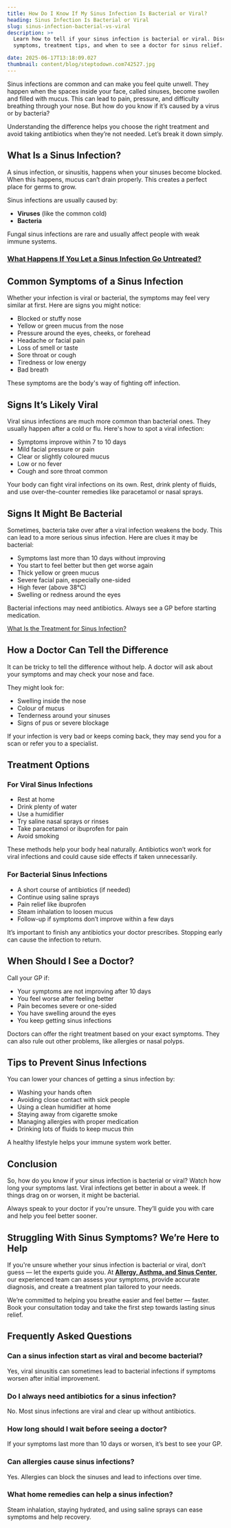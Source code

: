 ```yaml
---
title: How Do I Know If My Sinus Infection Is Bacterial or Viral?
heading: Sinus Infection Is Bacterial or Viral
slug: sinus-infection-bacterial-vs-viral
description: >+
  Learn how to tell if your sinus infection is bacterial or viral. Discover key
  symptoms, treatment tips, and when to see a doctor for sinus relief.

date: 2025-06-17T13:18:09.027
thumbnail: content/blog/steptodown.com742527.jpg
---
```

Sinus infections are common and can make you feel quite unwell. They happen when the spaces inside your face, called sinuses, become swollen and filled with mucus. This can lead to pain, pressure, and difficulty breathing through your nose. But how do you know if it’s caused by a virus or by bacteria?

Understanding the difference helps you choose the right treatment and avoid taking antibiotics when they’re not needed. Let’s break it down simply.

## What Is a Sinus Infection?

A sinus infection, or sinusitis, happens when your sinuses become blocked. When this happens, mucus can’t drain properly. This creates a perfect place for germs to grow.

Sinus infections are usually caused by:

- **Viruses** (like the common cold)
- **Bacteria**

Fungal sinus infections are rare and usually affect people with weak immune systems.

### [What Happens If You Let a Sinus Infection Go Untreated?](https://www.aascmed.com/blog/untreated-sinus-infection/)


## Common Symptoms of a Sinus Infection

Whether your infection is viral or bacterial, the symptoms may feel very similar at first. Here are signs you might notice:

- Blocked or stuffy nose
- Yellow or green mucus from the nose
- Pressure around the eyes, cheeks, or forehead
- Headache or facial pain
- Loss of smell or taste
- Sore throat or cough
- Tiredness or low energy
- Bad breath

These symptoms are the body's way of fighting off infection.

## Signs It’s Likely Viral

Viral sinus infections are much more common than bacterial ones. They usually happen after a cold or flu. Here's how to spot a viral infection:

- Symptoms improve within 7 to 10 days
- Mild facial pressure or pain
- Clear or slightly coloured mucus
- Low or no fever
- Cough and sore throat common

Your body can fight viral infections on its own. Rest, drink plenty of fluids, and use over-the-counter remedies like paracetamol or nasal sprays.

## Signs It Might Be Bacterial

Sometimes, bacteria take over after a viral infection weakens the body. This can lead to a more serious sinus infection. Here are clues it may be bacterial:

- Symptoms last more than 10 days without improving
- You start to feel better but then get worse again
- Thick yellow or green mucus
- Severe facial pain, especially one-sided
- High fever (above 38°C)
- Swelling or redness around the eyes

Bacterial infections may need antibiotics. Always see a GP before starting medication.

[What Is the Treatment for Sinus Infection?](https://www.aascmed.com/blog/treatment-for-sinus-infection/)

## How a Doctor Can Tell the Difference

It can be tricky to tell the difference without help. A doctor will ask about your symptoms and may check your nose and face.

They might look for:

- Swelling inside the nose
- Colour of mucus
- Tenderness around your sinuses
- Signs of pus or severe blockage

If your infection is very bad or keeps coming back, they may send you for a scan or refer you to a specialist.

## Treatment Options

### For Viral Sinus Infections

- Rest at home
- Drink plenty of water
- Use a humidifier
- Try saline nasal sprays or rinses
- Take paracetamol or ibuprofen for pain
- Avoid smoking

These methods help your body heal naturally. Antibiotics won’t work for viral infections and could cause side effects if taken unnecessarily.

### For Bacterial Sinus Infections

- A short course of antibiotics (if needed)
- Continue using saline sprays
- Pain relief like ibuprofen
- Steam inhalation to loosen mucus
- Follow-up if symptoms don’t improve within a few days

It’s important to finish any antibiotics your doctor prescribes. Stopping early can cause the infection to return.

## When Should I See a Doctor?

Call your GP if:

- Your symptoms are not improving after 10 days
- You feel worse after feeling better
- Pain becomes severe or one-sided
- You have swelling around the eyes
- You keep getting sinus infections

Doctors can offer the right treatment based on your exact symptoms. They can also rule out other problems, like allergies or nasal polyps.

## Tips to Prevent Sinus Infections

You can lower your chances of getting a sinus infection by:

- Washing your hands often
- Avoiding close contact with sick people
- Using a clean humidifier at home
- Staying away from cigarette smoke
- Managing allergies with proper medication
- Drinking lots of fluids to keep mucus thin

A healthy lifestyle helps your immune system work better.

## Conclusion

So, how do you know if your sinus infection is bacterial or viral? Watch how long your symptoms last. Viral infections get better in about a week. If things drag on or worsen, it might be bacterial.

Always speak to your doctor if you're unsure. They’ll guide you with care and help you feel better sooner.

## Struggling With Sinus Symptoms? We’re Here to Help

If you're unsure whether your sinus infection is bacterial or viral, don’t guess — let the experts guide you. At [**Allergy, Asthma, and Sinus Center**](https://www.aascmed.com/), our experienced team can assess your symptoms, provide accurate diagnosis, and create a treatment plan tailored to your needs.

We’re committed to helping you breathe easier and feel better — faster. Book your consultation today and take the first step towards lasting sinus relief.

## Frequently Asked Questions

### **Can a sinus infection start as viral and become bacterial?**

Yes, viral sinusitis can sometimes lead to bacterial infections if symptoms worsen after initial improvement.

### **Do I always need antibiotics for a sinus infection?**

No. Most sinus infections are viral and clear up without antibiotics.

### **How long should I wait before seeing a doctor?**

If your symptoms last more than 10 days or worsen, it’s best to see your GP.

### **Can allergies cause sinus infections?**

Yes. Allergies can block the sinuses and lead to infections over time.

### **What home remedies can help a sinus infection?**

Steam inhalation, staying hydrated, and using saline sprays can ease symptoms and help recovery.
